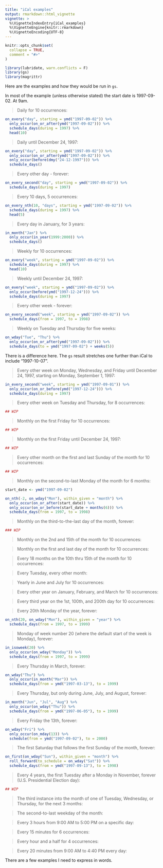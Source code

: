 ```yaml
---
title: "iCal examples"
output: rmarkdown::html_vignette
vignette: >
  %\VignetteIndexEntry{iCal_examples}
  %\VignetteEngine{knitr::rmarkdown}
  %\VignetteEncoding{UTF-8}
---
```


```r
knitr::opts_chunk$set(
  collapse = TRUE,
  comment = "#>"
)
```

```r
library(lubridate, warn.conflicts = F)
library(gs)
library(magrittr)
```

Here are the examples and how they would be run in `gs`.

In most of the example (unless otherwise stated) the start date is 1997-09-02.
At 9am.

> Daily for 10 occurrences:

```r
on_every("day", starting = ymd("1997-09-02")) %>% 
  only_occur(on_or_after(ymd("1997-09-02"))) %>% 
  schedule_days(during = 1997) %>% 
  head(10)
```

> Daily until December 24, 1997:

```r
on_every("day", starting = ymd("1997-09-02")) %>% 
  only_occur(on_or_after(ymd("1997-09-02"))) %>% 
  only_occur(before(dmy("24-12-1997"))) %>% 
  schedule_days() 
```

> Every other day - forever:

```r
on_every_second("day", starting = ymd("1997-09-02")) %>% 
  schedule_days(during = 1997)
```

> Every 10 days, 5 occurrences:

```r
on_every_nth(10, "days", starting = ymd("1997-09-02")) %>% 
  schedule_days(during = 1997) %>% 
  head(5)
```

> Every day in January, for 3 years:

```r
in_month("Jan") %>% 
  only_occur(in_year(1999:2000)) %>% 
  schedule_days()
```

> Weekly for 10 occurrences:

```r
on_every("week", starting = ymd("1997-09-02")) %>% 
  schedule_days(during = 1997) %>% 
  head(10)
```

> Weekly until December 24, 1997:

```r
on_every("week", starting = ymd("1997-09-02")) %>% 
  only_occur(before(ymd("1997-12-24"))) %>% 
  schedule_days(during = 1997)
```

> Every other week - forever:

```r
on_every_second("week", starting = ymd("1997-09-02")) %>% 
  schedule_days(from = 1997, to = 1998)
```

> Weekly on Tuesday and Thursday for five weeks:

```r
on_wday("Tue", "Thu") %>% 
  only_occur(on_or_after(ymd("1997-09-02"))) %>% 
  schedule_days(to = ymd("1997-09-02") + weeks(5))
```

There is a difference here. The `gs` result stretches one further than iCal to
include "1997-10-07".

> Every other week on Monday, Wednesday, and Friday until December
 24, 1997, starting on Monday, September 1, 1997:
 
```r
in_every_second("week", starting = ymd("1997-09-01")) %>% 
  only_occur(on_or_before(ymd("1997-12-24"))) %>% 
  schedule_days(during = 1997)
```
 
 
> Every other week on Tuesday and Thursday, for 8 occurrences:

```r
## WIP
```


> Monthly on the first Friday for 10 occurrences:

```r
## WIP
```

> Monthly on the first Friday until December 24, 1997:

```r
## WIP
```

> Every other month on the first and last Sunday of the month for 10
 occurrences:
 
```r
## WIP
```
 
 
> Monthly on the second-to-last Monday of the month for 6 months:

```r
start_date <- ymd("1997-09-02")

on_nth(-2, on_wday("Mon"), within_given = "month") %>% 
  only_occur(on_or_after(start_date)) %>% 
  only_occur(on_or_before(start_date + months(6))) %>% 
  schedule_days(from = 1997, to = 1998)
```

> Monthly on the third-to-the-last day of the month, forever:

```r
### WIP
```

> Monthly on the 2nd and 15th of the month for 10 occurrences:

> Monthly on the first and last day of the month for 10 occurrences:

> Every 18 months on the 10th thru 15th of the month for 10
 occurrences:
 
> Every Tuesday, every other month:

> Yearly in June and July for 10 occurrences:

> Every other year on January, February, and March for 10
 occurrences:
 
 > Every third year on the 1st, 100th, and 200th day for 10
 occurrences:
 
 > Every 20th Monday of the year, forever:
 
```r
on_nth(20, on_wday("Mon"), within_given = "year") %>% 
  schedule_days(from = 1997, to = 1999)
```
 
 
 > Monday of week number 20 (where the default start of the week is
 Monday), forever:
 
```r
in_isoweek(20) %>% 
  only_occur(on_wday("Monday")) %>% 
  schedule_days(from = 1997, to = 1999)
```
 
> Every Thursday in March, forever:

```r
on_wday("Thu") %>% 
  only_occur(in_month("Mar")) %>% 
  schedule_days(from = ymd("1997-03-13"), to = 1999)
```

> Every Thursday, but only during June, July, and August, forever:

```r
in_month("Jun", "Jul", "Aug") %>% 
  only_occur(on_wday("Thu")) %>% 
  schedule_days(from = ymd("1997-06-05"), to = 1999)
```

> Every Friday the 13th, forever:

```r
on_wday("Fri") %>% 
  only_occur(on_mday(13)) %>% 
  schedule(from = ymd("1997-09-02"), to = 2000)
```

> The first Saturday that follows the first Sunday of the month,
 forever:
 
```r
on_first(on_wday("Sun"), within_given = "month") %>% 
  roll_forward(to_schedule = on_wday("Sat")) %>% 
  schedule_days(from = ymd("1997-09-13"), to = 1998)
```
 
> Every 4 years, the first Tuesday after a Monday in November,
 forever (U.S. Presidential Election day):
 
```r
## WIP
```
 
> The third instance into the month of one of Tuesday, Wednesday, or
 Thursday, for the next 3 months:
 
> The second-to-last weekday of the month:

> Every 3 hours from 9:00 AM to 5:00 PM on a specific day:

> Every 15 minutes for 6 occurrences:

> Every hour and a half for 4 occurrences:

> Every 20 minutes from 9:00 AM to 4:40 PM every day:

There are a few examples I need to express in words.
 
